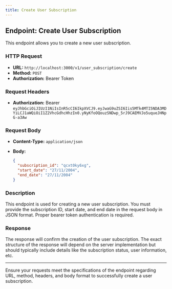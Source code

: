 ```yaml
---
title: Create User Subscription
---
```


## Endpoint: Create User Subscription

This endpoint allows you to create a new user subscription.

### HTTP Request

- **URL:** `http://localhost:3000/v1/user_subscription/create`
- **Method:** `POST`
- **Authorization:** Bearer Token

### Request Headers

- **Authorization:** Bearer `eyJhbGciOiJIUzI1NiIsInR5cCI6IkpXVCJ9.eyJwaG9uZSI6Iis5MTk4MTI5NDA3MDYiLCJ1aWQiOiI1Z2VhcGdhcHhzIn0.yNyKfoOQouzSNDwp_5rJ9CAEMVJo5uqueJHNpG-a3Aw`

### Request Body

- **Content-Type:** `application/json`
- **Body:**

  ```json
  {
    "subscription_id": "qcxt0ky6xg",
    "start_date": "27/11/2004",
    "end_date": "27/11/2004"
  }
  ```

### Description

This endpoint is used for creating a new user subscription. You must provide the subscription ID, start date, and end date in the request body in JSON format. Proper bearer token authentication is required.

### Response

The response will confirm the creation of the user subscription. The exact structure of the response will depend on the server implementation but should typically include details like the subscription status, user information, etc.

---

Ensure your requests meet the specifications of the endpoint regarding URL, method, headers, and body format to successfully create a user subscription.